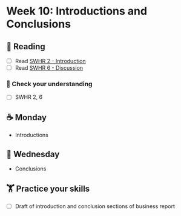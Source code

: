 
# Week 10: Introductions and Conclusions

## 📖 Reading

- [ ] Read [SWHR 2 - Introduction](https://ehsanx.github.io/Scientific-Writing-for-Health-Research/introduction-section.html)
- [ ] Read [SWHR 6 - Discussion](https://ehsanx.github.io/Scientific-Writing-for-Health-Research/discussion-section.html)

### 🎯 Check your understanding

- [ ] SWHR 2, 6

## ☕ Monday

- Introductions

## 🐪 Wednesday

- Conclusions

##  🏋️ Practice your skills

- [ ] Draft of introduction and conclusion sections of business report



